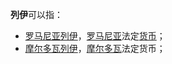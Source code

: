 '''列伊'''可以指：

*[[罗马尼亚列伊|罗马尼亚列伊]]，[[罗马尼亚|罗马尼亚]]法定[[货币|货币]]；
*[[摩尔多瓦列伊|摩尔多瓦列伊]]，[[摩尔多瓦|摩尔多瓦]]法定货币；

{{disambig|L|Cat=二字译名消歧义}}